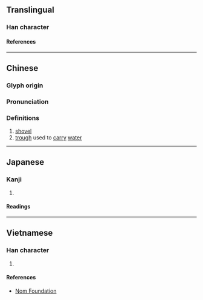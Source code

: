 {{also|锨}}
{{character info/new}}
==Translingual==

===Han character===
{{Han char|rn=75|rad=木|as=04|sn=8|four=47982|canj=DNO|ids=⿰木欠}}

====References====
{{Han ref|kx=0513.150|dkj=14502|dj=0901.030|hdz=21173.120|uh=6774}}

----

==Chinese==
{{zh-forms|s=锨}}

===Glyph origin===
{{Han etym}}

===Pronunciation===
{{zh-pron
|m=xiān
|c=hin1,jan1
|mc=y
|oc=y
|ma=
|cat=n
}}

===Definitions===
{{zh-hanzi}}

# [[shovel]]
# [[trough]] used to [[carry]] [[water]]

----

==Japanese==

===Kanji===
{{ja-kanji|grade=|rs=木04}}

# {{defn|lang=ja|sort=木04}}

====Readings====
{{ja-readings
|on=けん, こん
|kun=すき
}}

----

==Vietnamese==

===Han character===
{{vi-readings|rs=木04|reading=hân}}

# {{defn|lang=vi|sort=木04}}

====References====
* [http://nomfoundation.org/common/nom_details.php?codepoint=6774 Nom Foundation]